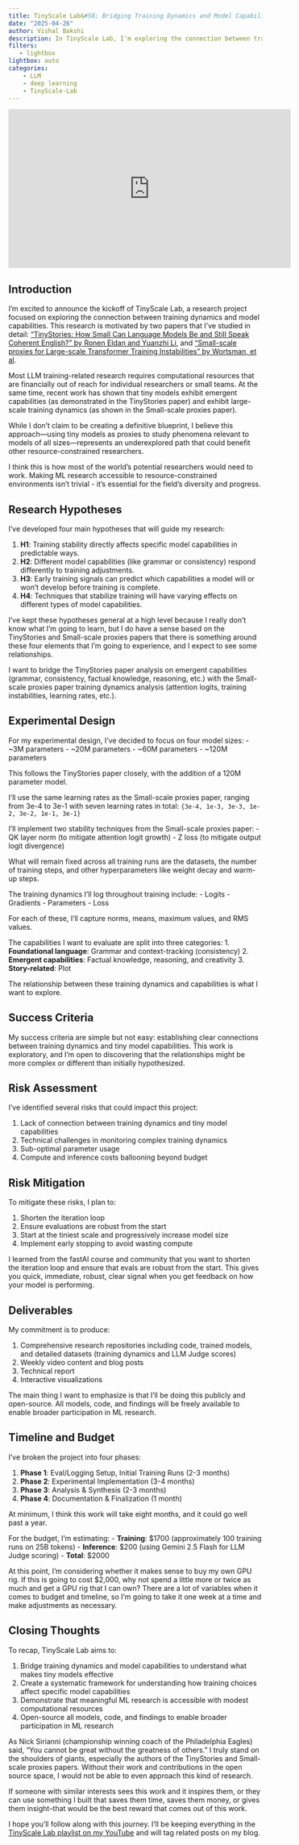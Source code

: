 ```yaml
---
title: TinyScale Lab&#58; Bridging Training Dynamics and Model Capabilities
date: "2025-04-26"
author: Vishal Bakshi
description: In TinyScale Lab, I'm exploring the connection between training dynamics and model capabilities using tiny language models (3M-120M parameters) as research proxies. This project bridges insights from the TinyStories and Small-scale proxies papers to understand how training stability affects emergent capabilities like grammar, consistency, and reasoning. By demonstrating that meaningful ML research is possible with modest computational resources, I hope to make AI research more accessible and democratized for resource-constrained researchers worldwide.
filters:
   - lightbox
lightbox: auto
categories:
    - LLM
    - deep learning
    - TinyScale-Lab
---
```


<iframe width="560" height="315" src="https://www.youtube.com/embed/82mE39Ef5eY?si=5h9fdvnAF0071VcA" title="YouTube video player" frameborder="0" allow="accelerometer; autoplay; clipboard-write; encrypted-media; gyroscope; picture-in-picture; web-share" referrerpolicy="strict-origin-when-cross-origin" allowfullscreen></iframe>

## Introduction

I'm excited to announce the kickoff of TinyScale Lab, a research project focused on exploring the connection between training dynamics and model capabilities. This research is motivated by two papers that I've studied in detail: ["TinyStories: How Small Can Language Models Be and Still Speak Coherent English?" by Ronen Eldan and Yuanzhi Li](https://arxiv.org/abs/2305.07759), and ["Small-scale proxies for Large-scale Transformer Training Instabilities" by Wortsman, et al](https://arxiv.org/abs/2309.14322).

Most LLM training-related research requires computational resources that are financially out of reach for individual researchers or small teams. At the same time, recent work has shown that tiny models exhibit emergent capabilities (as demonstrated in the TinyStories paper) and exhibit large-scale training dynamics (as shown in the Small-scale proxies paper).

While I don't claim to be creating a definitive blueprint, I believe this approach—using tiny models as proxies to study phenomena relevant to models of all sizes—represents an underexplored path that could benefit other resource-constrained researchers.

I think this is how most of the world's potential researchers would need to work. Making ML research accessible to resource-constrained environments isn't trivial - it's essential for the field's diversity and progress.

## Research Hypotheses

I've developed four main hypotheses that will guide my research:

1. **H1**: Training stability directly affects specific model capabilities in predictable ways.
2. **H2**: Different model capabilities (like grammar or consistency) respond differently to training adjustments.
3. **H3**: Early training signals can predict which capabilities a model will or won't develop before training is complete.
4. **H4**: Techniques that stabilize training will have varying effects on different types of model capabilities.

I've kept these hypotheses general at a high level because I really don't know what I'm going to learn, but I do have a sense based on the TinyStories and Small-scale proxies papers that there is something around these four elements that I'm going to experience, and I expect to see some relationships.

I want to bridge the TinyStories paper analysis on emergent capabilities (grammar, consistency, factual knowledge, reasoning, etc.) with the Small-scale proxies paper training dynamics analysis (attention logits, training instabilities, learning rates, etc.).

## Experimental Design

For my experimental design, I've decided to focus on four model sizes:
- ~3M parameters
- ~20M parameters
- ~60M parameters
- ~120M parameters

This follows the TinyStories paper closely, with the addition of a 120M parameter model.

I'll use the same learning rates as the Small-scale proxies paper, ranging from 3e-4 to 3e-1 with seven learning rates in total:
`{3e-4, 1e-3, 3e-3, 1e-2, 3e-2, 1e-1, 3e-1}`

I'll implement two stability techniques from the Small-scale proxies paper:
- QK layer norm (to mitigate attention logit growth)
- Z loss (to mitigate output logit divergence)

What will remain fixed across all training runs are the datasets, the number of training steps, and other hyperparameters like weight decay and warm-up steps.

The training dynamics I'll log throughout training include:
- Logits
- Gradients
- Parameters
- Loss

For each of these, I'll capture norms, means, maximum values, and RMS values.

The capabilities I want to evaluate are split into three categories:
1. **Foundational language**: Grammar and context-tracking (consistency)
2. **Emergent capabilities**: Factual knowledge, reasoning, and creativity
3. **Story-related**: Plot

The relationship between these training dynamics and capabilities is what I want to explore.

## Success Criteria

My success criteria are simple but not easy: establishing clear connections between training dynamics and tiny model capabilities. This work is exploratory, and I'm open to discovering that the relationships might be more complex or different than initially hypothesized.

## Risk Assessment

I've identified several risks that could impact this project:

1. Lack of connection between training dynamics and tiny model capabilities
2. Technical challenges in monitoring complex training dynamics
3. Sub-optimal parameter usage
4. Compute and inference costs ballooning beyond budget

## Risk Mitigation

To mitigate these risks, I plan to:

1. Shorten the iteration loop
2. Ensure evaluations are robust from the start
3. Start at the tiniest scale and progressively increase model size
4. Implement early stopping to avoid wasting compute

I learned from the fastAI course and community that you want to shorten the iteration loop and ensure that evals are robust from the start. This gives you quick, immediate, robust, clear signal when you get feedback on how your model is performing.

## Deliverables

My commitment is to produce:

1. Comprehensive research repositories including code, trained models, and detailed datasets (training dynamics and LLM Judge scores)
2. Weekly video content and blog posts
3. Technical report
4. Interactive visualizations

The main thing I want to emphasize is that I'll be doing this publicly and open-source. All models, code, and findings will be freely available to enable broader participation in ML research.

## Timeline and Budget

I've broken the project into four phases:

1. **Phase 1**: Eval/Logging Setup, Initial Training Runs (2-3 months)
2. **Phase 2**: Experimental Implementation (3-4 months)
3. **Phase 3**: Analysis & Synthesis (2-3 months)
4. **Phase 4**: Documentation & Finalization (1 month)

At minimum, I think this work will take eight months, and it could go well past a year.

For the budget, I'm estimating:
- **Training**: $1700 (approximately 100 training runs on 25B tokens)
- **Inference**: $200 (using Gemini 2.5 Flash for LLM Judge scoring)
- **Total**: $2000

At this point, I'm considering whether it makes sense to buy my own GPU rig. If this is going to cost $2,000, why not spend a little more or twice as much and get a GPU rig that I can own? There are a lot of variables when it comes to budget and timeline, so I'm going to take it one week at a time and make adjustments as necessary.

## Closing Thoughts

To recap, TinyScale Lab aims to:

1. Bridge training dynamics and model capabilities to understand what makes tiny models effective
2. Create a systematic framework for understanding how training choices affect specific model capabilities
3. Demonstrate that meaningful ML research is accessible with modest computational resources
4. Open-source all models, code, and findings to enable broader participation in ML research

As Nick Sirianni (championship winning coach of the Philadelphia Eagles) said, "You cannot be great without the greatness of others." I truly stand on the shoulders of giants, especially the authors of the TinyStories and Small-scale proxies papers. Without their work and contributions in the open source space, I would not be able to even approach this kind of research.

If someone with similar interests sees this work and it inspires them, or they can use something I built that saves them time, saves them money, or gives them insight--that would be the best reward that comes out of this work.

I hope you'll follow along with this journey. I'll be keeping everything in the [TinyScale Lab playlist on my YouTube](https://www.youtube.com/playlist?list=PLVaenshL7UUD8iFmDDUpLCcuB-K_72mwI) and will tag related posts on my blog.